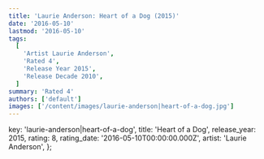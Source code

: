 ```yaml
---
title: 'Laurie Anderson: Heart of a Dog (2015)'
date: '2016-05-10'
lastmod: '2016-05-10'
tags:
  [
    'Artist Laurie Anderson',
    'Rated 4',
    'Release Year 2015',
    'Release Decade 2010',
  ]
summary: 'Rated 4'
authors: ['default']
images: ['/content/images/laurie-anderson|heart-of-a-dog.jpg']
---
```


  key: 'laurie-anderson|heart-of-a-dog',
  title: 'Heart of a Dog',
  release_year: 2015,
  rating: 8,
  rating_date: '2016-05-10T00:00:00.000Z',
  artist: 'Laurie Anderson',
};

<MusicRating data={data} />
